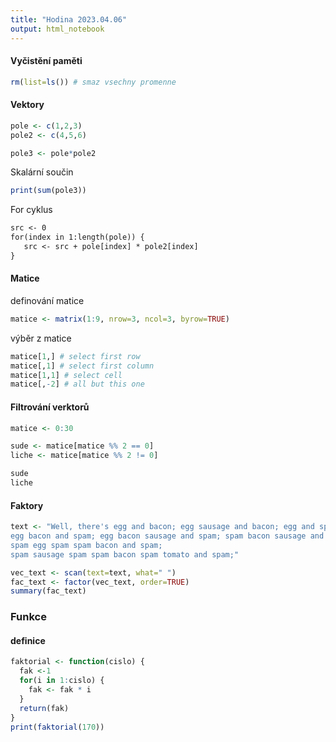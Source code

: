 ```yaml
---
title: "Hodina 2023.04.06"
output: html_notebook
---
```

#### Vyčistění paměti
```r
rm(list=ls()) # smaz vsechny promenne
```
#### Vektory
```r
pole <- c(1,2,3)
pole2 <- c(4,5,6)

pole3 <- pole*pole2
```
Skalární součin
```r
print(sum(pole3))
```
For cyklus
```3
src <- 0
for(index in 1:length(pole)) {
   src <- src + pole[index] * pole2[index]
}
```

#### Matice
definování matice
```r
matice <- matrix(1:9, nrow=3, ncol=3, byrow=TRUE)
```
výběr z matice
```r
matice[1,] # select first row
matice[,1] # select first column
matice[1,1] # select cell
matice[,-2] # all but this one
```

####  Filtrování verktorů

```r
matice <- 0:30

sude <- matice[matice %% 2 == 0]
liche <- matice[matice %% 2 != 0]
```
```r
sude
liche

```

#### Faktory
```r
text <- "Well, there's egg and bacon; egg sausage and bacon; egg and spam;
egg bacon and spam; egg bacon sausage and spam; spam bacon sausage and spam;
spam egg spam spam bacon and spam;
spam sausage spam spam bacon spam tomato and spam;"

vec_text <- scan(text=text, what=" ")
fac_text <- factor(vec_text, order=TRUE)
summary(fac_text)
```

### Funkce

#### definice
```r
faktorial <- function(cislo) {
  fak <-1
  for(i in 1:cislo) {
    fak <- fak * i
  }
  return(fak)
}
print(faktorial(170))
```